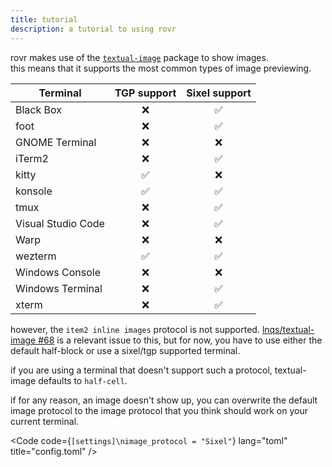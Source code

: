 ```yaml
---
title: tutorial
description: a tutorial to using rovr
---
```


rovr makes use of the [`textual-image`](https://github.com/lnqs/textual-image) package to show images.
<br/>this means that it supports the most common types of image previewing.

| Terminal            | TGP support | Sixel support |
| ------------------- | :---------: | :-----------: |
| Black Box           |          ❌ |            ✅ |
| foot                |          ❌ |            ✅ |
| GNOME Terminal      |          ❌ |            ❌ |
| iTerm2              |          ❌ |            ✅ |
| kitty               |          ✅ |            ❌ |
| konsole             |          ✅ |            ✅ |
| tmux                |          ❌ |            ✅ |
| Visual Studio Code  |          ❌ |            ✅ |
| Warp                |          ❌ |            ❌ |
| wezterm             |          ✅ |            ✅ |
| Windows Console     |          ❌ |            ❌ |
| Windows Terminal    |          ❌ |            ✅ |
| xterm               |          ❌ |            ✅ |

however, the `item2 inline images` protocol is not supported. [lnqs/textual-image #68](https://github.com/lnqs/textual-image/issues/68) is a relevant issue to this, but for now, you have to use either the default half-block or use a sixel/tgp supported terminal.

if you are using a terminal that doesn't support such a protocol, textual-image defaults to `half-cell`.

if for any reason, an image doesn't show up, you can overwrite the default image protocol to the image protocol that you think should work on your current terminal.

<Code code={`[settings]\nimage_protocol = "Sixel"`} lang="toml" title="config.toml" />
